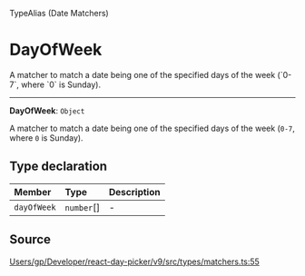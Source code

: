 <SectionTitle>TypeAlias (Date Matchers)</SectionTitle>

# DayOfWeek

<Description>
A matcher to match a date being one of the specified days of the week (`0-7`,
where `0` is Sunday).
</Description>

---

<a id="undefined" name="undefined"></a>

<SignatureMemberIdentifier>**DayOfWeek**: `Object`</SignatureMemberIdentifier>

A matcher to match a date being one of the specified days of the week (`0-7`,
where `0` is Sunday).

## Type declaration

| Member | Type | Description |
| :------ | :------ | :------ |
| `dayOfWeek` | `number`[] | - |

## Source

[Users/gp/Developer/react-day-picker/v9/src/types/matchers.ts:55](https://github.com/gpbl/react-day-picker/blob/a7b1c7f4e/src/types/matchers.ts#L55)
